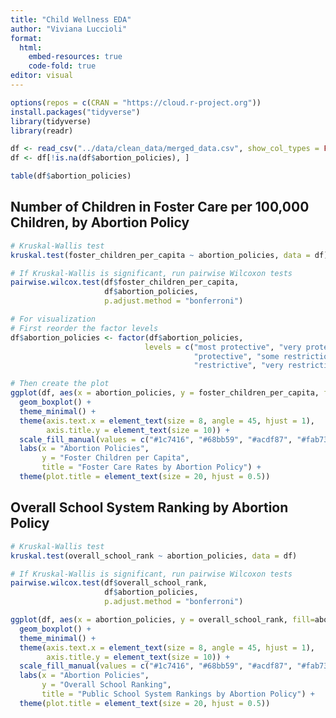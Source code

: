 ```yaml
---
title: "Child Wellness EDA"
author: "Viviana Luccioli"
format: 
  html:
    embed-resources: true
    code-fold: true
editor: visual
---
```


```r
options(repos = c(CRAN = "https://cloud.r-project.org"))
install.packages("tidyverse")
library(tidyverse)
library(readr)
```

```r
df <- read_csv("../data/clean_data/merged_data.csv", show_col_types = FALSE)
df <- df[!is.na(df$abortion_policies), ]
```

```r
table(df$abortion_policies)
```

## Number of Children in Foster Care per 100,000 Children, by Abortion Policy

```r
# Kruskal-Wallis test
kruskal.test(foster_children_per_capita ~ abortion_policies, data = df)

# If Kruskal-Wallis is significant, run pairwise Wilcoxon tests
pairwise.wilcox.test(df$foster_children_per_capita, 
                     df$abortion_policies,
                     p.adjust.method = "bonferroni")

# For visualization
# First reorder the factor levels
df$abortion_policies <- factor(df$abortion_policies, 
                              levels = c("most protective", "very protective", 
                                         "protective", "some restrictions/protections", 
                                         "restrictive", "very restrictive", "most restrictive"))

# Then create the plot
ggplot(df, aes(x = abortion_policies, y = foster_children_per_capita, fill=abortion_policies)) +
  geom_boxplot() +
  theme_minimal() +
  theme(axis.text.x = element_text(size = 8, angle = 45, hjust = 1),
        axis.title.y = element_text(size = 10)) + 
  scale_fill_manual(values = c("#1c7416", "#68bb59", "#acdf87", "#fab733", "#ff6242", "#ff0000", "#c61a09")) +
  labs(x = "Abortion Policies", 
       y = "Foster Children per Capita",
       title = "Foster Care Rates by Abortion Policy") +
  theme(plot.title = element_text(size = 20, hjust = 0.5))
```

## Overall School System Ranking by Abortion Policy

```r
# Kruskal-Wallis test
kruskal.test(overall_school_rank ~ abortion_policies, data = df)

# If Kruskal-Wallis is significant, run pairwise Wilcoxon tests
pairwise.wilcox.test(df$overall_school_rank, 
                     df$abortion_policies,
                     p.adjust.method = "bonferroni")

ggplot(df, aes(x = abortion_policies, y = overall_school_rank, fill=abortion_policies)) +
  geom_boxplot() +
  theme_minimal() +
  theme(axis.text.x = element_text(size = 8, angle = 45, hjust = 1),
        axis.title.y = element_text(size = 10)) + 
  scale_fill_manual(values = c("#1c7416", "#68bb59", "#acdf87", "#fab733", "#ff6242", "#ff0000", "#c61a09")) +
  labs(x = "Abortion Policies", 
       y = "Overall School Ranking",
       title = "Public School System Rankings by Abortion Policy") +
  theme(plot.title = element_text(size = 20, hjust = 0.5))
```